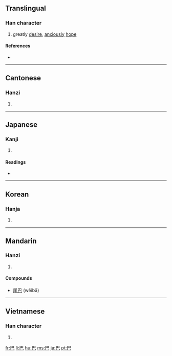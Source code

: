 {{also|色|笆}}
==Translingual==

===Han character===
{{Han char|rn=49|rad=己|as=01|sn=4|four=7771<sub>7</sub>|canj=日山 (AU)}}

# greatly [[desire]], [[anxious]]ly [[hope]]

====References====
* {{Han ref|kx=0327.010|dkj=08745|dj=0631.020|hdz=20985.010|uh=5DF4|ud=24052|bh=A4DA|bd=42202}}

----

==Cantonese==

===Hanzi===
{{yue-hanzi|jyut=|y=ba1}}

# {{defn|Cantonese|sort=己01}}

----

==Japanese==

===Kanji===
{{ja-kanji|grade=|rs=己01}}

# {{defn|Japanese}}

====Readings====
* {{ja-readings|on=[[は]] (ha)|kun=[[ともえ]] (tomoe)}}

----

==Korean==

===Hanja===
{{ko-hanja|hangeul=파|rv=pa|mr=p'a}}

# {{defn|Korean|sort=己01}}

----

==Mandarin==

===Hanzi===
{{cmn-hanzi|pin=[[bā]] ([[ba1]])|wg=pa<sup>1</sup>}}

# {{defn|Mandarin|sort=己01}}

====Compounds====
* [[尾巴]] (wěibā)

----

==Vietnamese==

===Han character===
{{vi-hantu|[[ba]], [[bơ]], [[va]]|rs=己01}}

# {{defn|Vietnamese|sort=己01}}

[[fr:巴]]
[[li:巴]]
[[hu:巴]]
[[ms:巴]]
[[ja:巴]]
[[pt:巴]]